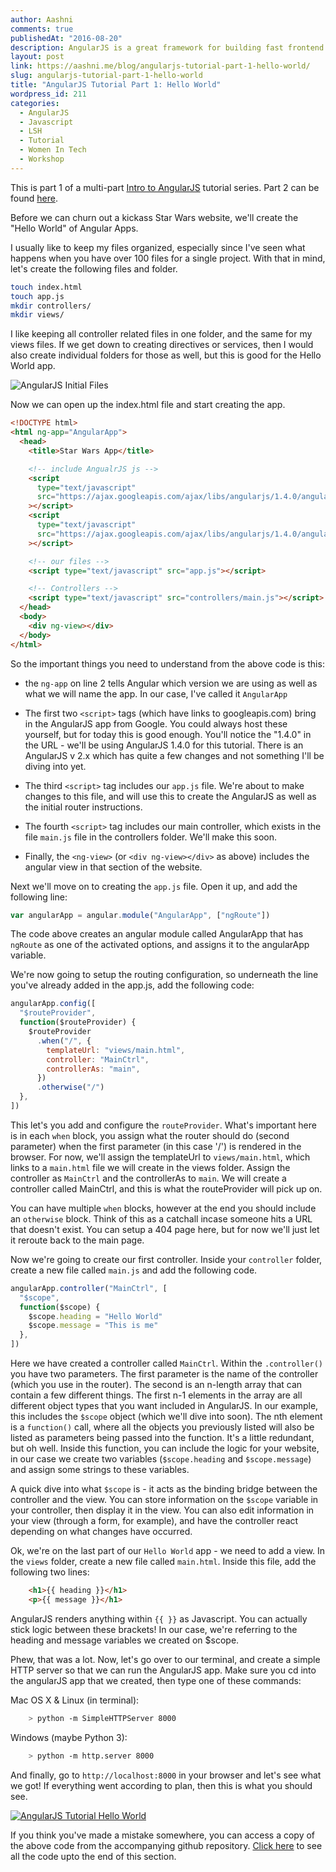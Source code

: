 ```yaml
---
author: Aashni
comments: true
publishedAt: "2016-08-20"
description: AngularJS is a great framework for building fast frontend websites. Here's part 1 in a series of tutorials on how to build and deploy a website with AngularJS.
layout: post
link: https://aashni.me/blog/angularjs-tutorial-part-1-hello-world/
slug: angularjs-tutorial-part-1-hello-world
title: "AngularJS Tutorial Part 1: Hello World"
wordpress_id: 211
categories:
  - AngularJS
  - Javascript
  - LSH
  - Tutorial
  - Women In Tech
  - Workshop
---
```


This is part 1 of a multi-part [Intro to AngularJS](../blog/angularjs-an-introduction/) tutorial series. Part 2 can be found [here](../blog/angularjs-tutorial-part-2-introducing-the-star-wars-api-and-angular-services).

Before we can churn out a kickass Star Wars website, we'll create the "Hello World" of Angular Apps.

I usually like to keep my files organized, especially since I've seen what happens when you have over 100 files for a single project. With that in mind, let's create the following files and folder.

```bash
touch index.html
touch app.js
mkdir controllers/
mkdir views/
```

I like keeping all controller related files in one folder, and the same for my views files. If we get down to creating directives or services, then I would also create individual folders for those as well, but this is good for the Hello World app.

![AngularJS Initial Files](/images/oldblogs/angularjs_tutorial_files.png)

Now we can open up the index.html file and start creating the app.

```html
<!DOCTYPE html>
<html ng-app="AngularApp">
  <head>
    <title>Star Wars App</title>

    <!-- include AngualrJS js -->
    <script
      type="text/javascript"
      src="https://ajax.googleapis.com/ajax/libs/angularjs/1.4.0/angular.min.js"
    ></script>
    <script
      type="text/javascript"
      src="https://ajax.googleapis.com/ajax/libs/angularjs/1.4.0/angular-route.min.js"
    ></script>

    <!-- our files -->
    <script type="text/javascript" src="app.js"></script>

    <!-- Controllers -->
    <script type="text/javascript" src="controllers/main.js"></script>
  </head>
  <body>
    <div ng-view></div>
  </body>
</html>
```

So the important things you need to understand from the above code is this:

- the `ng-app` on line 2 tells Angular which version we are using as well as what we will name the app. In our case, I've called it `AngularApp`

* The first two `<script>` tags (which have links to googleapis.com) bring in the AngularJS app from Google. You could always host these yourself, but for today this is good enough. You'll notice the "1.4.0" in the URL - we'll be using AngularJS 1.4.0 for this tutorial. There is an AngularJS v 2.x which has quite a few changes and not something I'll be diving into yet.

- The third `<script>` tag includes our `app.js` file. We're about to make changes to this file, and will use this to create the AngularJS as well as the initial router instructions.

* The fourth `<script>` tag includes our main controller, which exists in the file `main.js` file in the controllers folder. We'll make this soon.

- Finally, the `<ng-view>` (or `<div ng-view></div>` as above) includes the angular view in that section of the website.

Next we'll move on to creating the `app.js` file. Open it up, and add the following line:

```javascript
var angularApp = angular.module("AngularApp", ["ngRoute"])
```

The code above creates an angular module called AngularApp that has `ngRoute` as one of the activated options, and assigns it to the angularApp variable.

We're now going to setup the routing configuration, so underneath the line you've already added in the app.js, add the following code:

```javascript
angularApp.config([
  "$routeProvider",
  function($routeProvider) {
    $routeProvider
      .when("/", {
        templateUrl: "views/main.html",
        controller: "MainCtrl",
        controllerAs: "main",
      })
      .otherwise("/")
  },
])
```

This let's you add and configure the `routeProvider`. What's important here is in each `when` block, you assign what the router should do (second parameter) when the first parameter (in this case '/') is rendered in the browser. For now, we'll assign the templateUrl to `views/main.html`, which links to a `main.html` file we will create in the views folder. Assign the controller as `MainCtrl` and the controllerAs to `main`. We will create a controller called MainCtrl, and this is what the routeProvider will pick up on.

You can have multiple `when` blocks, however at the end you should include an `otherwise` block. Think of this as a catchall incase someone hits a URL that doesn't exist. You can setup a 404 page here, but for now we'll just let it reroute back to the main page.

Now we're going to create our first controller. Inside your `controller` folder, create a new file called `main.js` and add the following code.

```javascript
angularApp.controller("MainCtrl", [
  "$scope",
  function($scope) {
    $scope.heading = "Hello World"
    $scope.message = "This is me"
  },
])
```

Here we have created a controller called `MainCtrl`. Within the `.controller()` you have two parameters. The first parameter is the name of the controller (which you use in the router). The second is an n-length array that can contain a few different things. The first n-1 elements in the array are all different object types that you want included in AngularJS. In our example, this includes the `$scope` object (which we'll dive into soon). The nth element is a `function()` call, where all the objects you previously listed will also be listed as parameters being passed into the function. It's a little redundant, but oh well. Inside this function, you can include the logic for your website, in our case we create two variables (`$scope.heading` and `$scope.message`) and assign some strings to these variables.

A quick dive into what `$scope` is - it acts as the binding bridge between the controller and the view. You can store information on the `$scope` variable in your controller, then display it in the view. You can also edit information in your view (through a form, for example), and have the controller react depending on what changes have occurred.

Ok, we're on the last part of our `Hello World` app - we need to add a view. In the `views` folder, create a new file called `main.html`. Inside this file, add the following two lines:

```html
    <h1>{{ heading }}</h1>
    <p>{{ message }}</h1>
```

AngularJS renders anything within `{{ }}` as Javascript. You can actually stick logic between these brackets! In our case, we're referring to the heading and message variables we created on \$scope.

Phew, that was a lot. Now, let's go over to our terminal, and create a simple HTTP server so that we can run the AngularJS app. Make sure you cd into the angularJS app that we created, then type one of these commands:

Mac OS X & Linux (in terminal):

```bash
    > python -m SimpleHTTPServer 8000
```

Windows (maybe Python 3):

```bash
    > python -m http.server 8000
```

And finally, go to `http://localhost:8000` in your browser and let's see what we got! If everything went according to plan, then this is what you should see.

[![AngularJS Tutorial Hello World](/images/oldblogs/angularjs-hello-world.png)](/images/oldblogs/angularjs-hello-world.png)

If you think you've made a mistake somewhere, you can access a copy of the above code from the accompanying github repository. [Click here](https://github.com/aashnisshah/lsh_angularjs_tutorial/commit/14dc5a4ac18510dc53906b8d162b91c9860abc66) to see all the code upto the end of this section.
